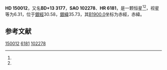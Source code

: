 {{Starbox begin
| name = HD 150012
}}
{{Starbox observe
| epoch = [[J2000.0|J2000.0]]
| constell = {{星座名待查}}<ref name=SIMBAD>{{cite web
 | url=http://simbad.u-strasbg.fr/simbad/sim-id?Ident=HR+6181
 | title =Pulsating variable Star
 | publisher=Centre de Données astronomiques de Strasbourg
 | work=SIMBAD
 | accessdate=2012-07-13}}</ref><ref name=DATA>{{cite web
 | url=http://vizier.u-strasbg.fr/viz-bin/VizieR-5?-out.add=.&-source=5050&-corr=PK=HR&-out.max=9999&HR=6181
 | title=VizieR Detailed Page
 | accessdate=2012-07-13
 | archive-date=2016-03-05
 | archive-url=https://web.archive.org/web/20160305052717/http://vizier.u-strasbg.fr/viz-bin/VizieR-5?-out.add=.&-source=5050&-corr=PK=HR&-out.max=9999&HR=6181
 | dead-url=no
 }}</ref>
| 星官 = 
| ra = {{RA|16|37|48}}<ref name=SIMBAD /><ref name=DATA />
| dec = {{DEC|+13|41|13}}<ref name=SIMBAD /><ref name=DATA />
| appmag_v = 6.31<ref name=SIMBAD /><ref name=DATA />
}}
{{Starbox character
| class = F5IV<ref name=SIMBAD /><ref name=DATA />
| b-v = 0.41<ref name=SIMBAD /><ref name=DATA />
| u-b = 0.02<ref name=SIMBAD /><ref name=DATA />
| r-i = <ref name=SIMBAD /><ref name=DATA />
| variable = 
}}
{{Starbox astrometry
| radial_v = 0.02
| prop_mo_ra = -21
| parallax = 
| p_error = 
}}
{{Starbox catalog
| names =BD+13 3177，[[SAO星表|SAO]] 102278，[[HD星表|HD]] 150012，[[HR星表|HR]] 6181}}
{{Starbox reference |Simbad=HR+6181}}
{{Starbox end}}

'''HD 150012'''，又名'''BD+13 3177'''，'''SAO 102278'''、'''HR 6181'''，是一颗恒星<ref name=SIMBAD /><ref name=DATA />，视星等为6.31，位于[[銀道座標系|銀經]]30.58，[[銀道座標系|銀緯]]35.73，其[[B1900.0|B1900.0]]坐标为赤經{{RA|16|33|11.4}}，赤緯{{DEC|+13|35.73|22}}。

== 参考文献 ==
{{reflist}}

{{star-stub}}

[[Category:HD和HDE天體|150012]]
[[Category:HR天體|6181]]
[[Category:SAO天體|102278]]
